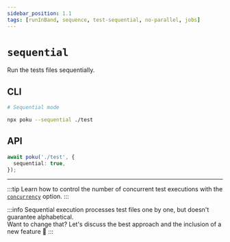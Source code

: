 ```yaml
---
sidebar_position: 1.1
tags: [runInBand, sequence, test-sequential, no-parallel, jobs]
---
```


# `sequential`

Run the tests files sequentially.

## CLI

```bash
# Sequential mode

npx poku --sequential ./test
```

## API

```ts
await poku('./test', {
  sequential: true,
});
```

<hr />

:::tip
Learn how to control the number of concurrent test executions with the [`concurrency`](/docs/documentation/poku/options/concurrency) option.
:::

:::info
Sequential execution processes test files one by one, but doesn't guarantee alphabetical.<br />
Want to change that? Let's discuss the best approach and the inclusion of a new feature 🤝
:::
